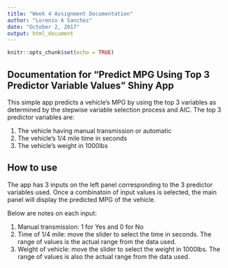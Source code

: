 ```yaml
---
title: "Week 4 Assignment Documentation"
author: "Lorenzo A Sanchez"
date: "October 2, 2017"
output: html_document
---
```


```r
knitr::opts_chunk$set(echo = TRUE)
```

## Documentation for "Predict MPG Using Top 3 Predictor Variable Values" Shiny App

This simple app predicts a vehicle's MPG by using the top 3 variables as determined by the stepwise variable selection process and AIC. The top 3 predictor variables are:

1. The vehicle having manual transmission or automatic
2. The vehicle's 1/4 mile time in seconds
3. The vehicle's weight in 1000lbs

## How to use
The app has 3 inputs on the left panel corresponding to the 3 predictor variables used. Once a combinatoin of input values is selected, the main panel will display the predicted MPG of the vehicle.

Below are notes on each input:

1. Manual transmission: 1 for Yes and 0 for No
2. Time of 1/4 mile:  move the slider to select the time in seconds. The range of values is the actual range from the data used.
3. Weight of vehicle:   move the slider to select the weight in 1000lbs. The range of values is also the actual range from the data used.
